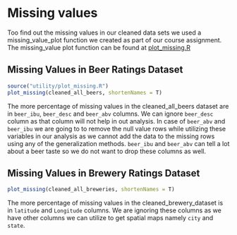 # Missing values

Too find out the missing values in our cleaned data sets we used a missing_value_plot function we created as part of our course assignment. The missing_value plot function can be found at [plot_missing.R](https://github.com/kkcp-dsi/CraftBeerRatingsAnalysis/blob/main/utility/plot_missing.R)

## Missing Values in Beer Ratings Dataset

```r
source("utility/plot_missing.R")
plot_missing(cleaned_all_beers, shortenNames = T)
```

The more percentage of missing values in the cleaned_all_beers dataset are in `beer_ibu`, `beer_desc` and `beer_abv` columns. We can ignore `beer_desc` column as that column will not help in out analysis. In case of `beer_abv` and `beer_ibu` we are going to to remove the null value rows while utilizing these variables in our analysis as we cannot add the data to the missing rows using any of the generalization methods. `beer_ibu` and `beer_abv` can tell a lot about a beer taste so we do not want to drop these columns as well.

## Missing Values in Brewery Ratings Dataset

```r
plot_missing(cleaned_all_breweries, shortenNames = T)
```

The more percentage of missing values in the cleaned_brewery_dataset is in `latitude` and `Longitude` columns. We are ignoring these columns as we have other columns we can utilize to get spatial maps namely `city` and `state`.
